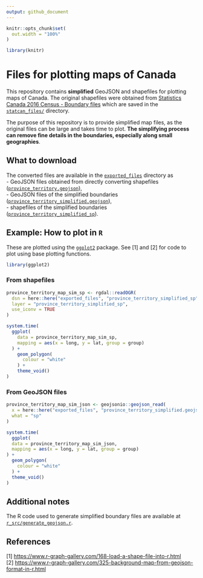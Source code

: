 ```yaml
---
output: github_document
---
```


<!-- README.md is generated from README.Rmd. Please edit that file -->

```r
knitr::opts_chunk$set(
  out.width = "100%"
)

library(knitr)
```

# Files for plotting maps of Canada

This repository contains **simplified** GeoJSON and shapefiles for plotting maps of Canada. The original shapefiles were obtained from [Statistics Canada 2016 Census - Boundary files](https://www12.statcan.gc.ca/census-recensement/2011/geo/bound-limit/bound-limit-2016-eng.cfm) which are saved in the [`statcan_files/`](statcan_files/) directory.

The purpose of this repository is to provide simplified map files, as the original files can be large and takes time to plot. **The simplifying process can remove fine details in the boundaries, especially along small geographies**.


## What to download

The converted files are available in the [`exported_files`](exported_files/) directory as  
- GeoJSON files obtained from directly converting shapefiles ([`province_territory.geojson`](exported_files/province_territory.geojson)),  
- GeoJSON files of the simplified boundaries ([`province_territory_simplified.geojson`](exported_files/province_territory_simplified.geojson)),  
- shapefiles of the simplified boundaries ([`province_territory_simplified_sp`](exported_files/province_territory_simplified_sp/)).  


## Example: How to plot in `R`

These are plotted using the [`ggplot2`](https://ggplot2.tidyverse.org/) package. See [1] and [2] for code to plot using base plotting functions.

```r

library(ggplot2)

```

### From shapefiles

```r

province_territory_map_sim_sp <- rgdal::readOGR(
  dsn = here::here("exported_files", "province_territory_simplified_sp"), 
  layer = "province_territory_simplified_sp",
  use_iconv = TRUE
)

system.time(
  ggplot(
    data = province_territory_map_sim_sp,
    mapping = aes(x = long, y = lat, group = group)
  ) + 
    geom_polygon(
      colour = "white"
    ) + 
    theme_void()
)

```

### From GeoJSON files

```r

province_territory_map_sim_json <- geojsonio::geojson_read(
  x = here::here("exported_files", "province_territory_simplified.geojson"),
  what = "sp"
)

system.time(
  ggplot(
  data = province_territory_map_sim_json,
  mapping = aes(x = long, y = lat, group = group)
) + 
  geom_polygon(
    colour = "white"
  ) + 
  theme_void()
)

```



## Additional notes

The R code used to generate simplified boundary files are available at [`r_src/generate_geojson.r`](r_src/generate_geojson.r).



## References

[1] [https://www.r-graph-gallery.com/168-load-a-shape-file-into-r.html](https://www.r-graph-gallery.com/168-load-a-shape-file-into-r.html)  
[2] [https://www.r-graph-gallery.com/325-background-map-from-geojson-format-in-r.html](https://www.r-graph-gallery.com/325-background-map-from-geojson-format-in-r.html)  
